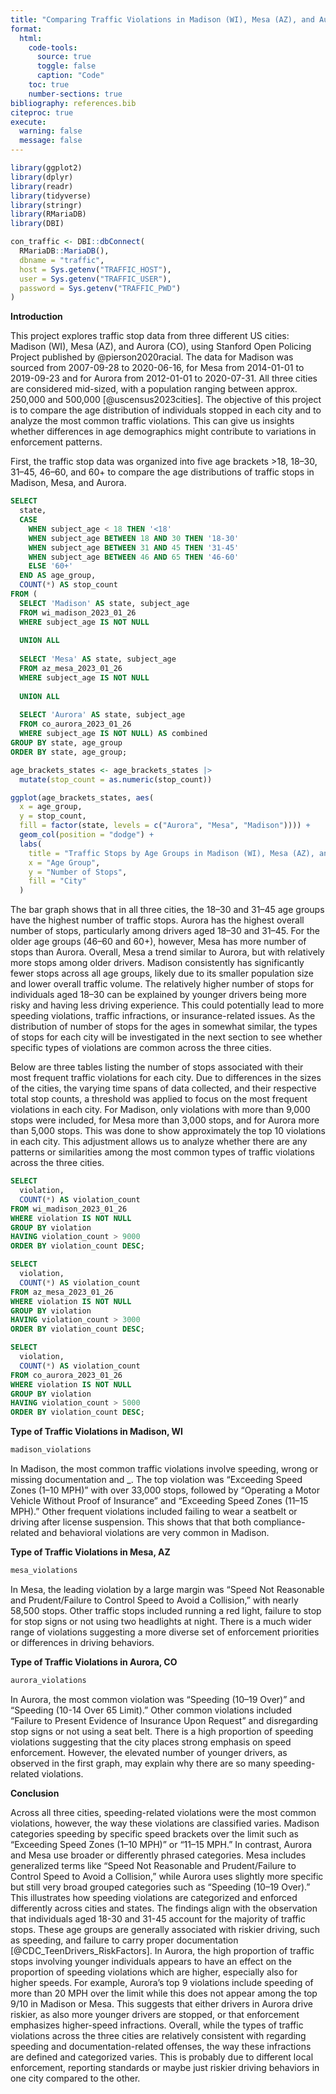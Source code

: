 ```yaml
---
title: "Comparing Traffic Violations in Madison (WI), Mesa (AZ), and Aurora (CO)"
format:
  html:
    code-tools:
      source: true
      toggle: false
      caption: "Code"
    toc: true
    number-sections: true
bibliography: references.bib
citeproc: true
execute:
  warning: false
  message: false
---
```


```r
library(ggplot2)
library(dplyr)
library(readr)
library(tidyverse)
library(stringr)
library(RMariaDB)
library(DBI)
```

```r
con_traffic <- DBI::dbConnect(
  RMariaDB::MariaDB(),
  dbname = "traffic",
  host = Sys.getenv("TRAFFIC_HOST"),
  user = Sys.getenv("TRAFFIC_USER"),
  password = Sys.getenv("TRAFFIC_PWD")
)
```

**Introduction**

This project explores traffic stop data from three different US cities: Madison (WI), Mesa (AZ), and Aurora (CO), using Stanford Open Policing Project published by @pierson2020racial. The data for Madison was sourced from 2007-09-28 to 2020-06-16, for Mesa from 2014-01-01 to 2019-09-23 and for Aurora from 2012-01-01 to 2020-07-31. All three cities are considered mid-sized, with a population ranging between approx. 250,000 and 500,000 [@uscensus2023cities]. The objective of this project is to compare the age distribution of individuals stopped in each city and to analyze the most common traffic violations. This can give us insights whether differences in age demographics might contribute to variations in enforcement patterns.

First, the traffic stop data was organized into five age brackets >18, 18–30, 31–45, 46–60, and 60+ to compare the age distributions of traffic stops in Madison, Mesa, and Aurora. 
```sql
SELECT 
  state,
  CASE 
    WHEN subject_age < 18 THEN '<18'
    WHEN subject_age BETWEEN 18 AND 30 THEN '18-30'
    WHEN subject_age BETWEEN 31 AND 45 THEN '31-45'
    WHEN subject_age BETWEEN 46 AND 65 THEN '46-60'
    ELSE '60+'
  END AS age_group,
  COUNT(*) AS stop_count
FROM (
  SELECT 'Madison' AS state, subject_age
  FROM wi_madison_2023_01_26
  WHERE subject_age IS NOT NULL
  
  UNION ALL
  
  SELECT 'Mesa' AS state, subject_age
  FROM az_mesa_2023_01_26
  WHERE subject_age IS NOT NULL
  
  UNION ALL
  
  SELECT 'Aurora' AS state, subject_age
  FROM co_aurora_2023_01_26
  WHERE subject_age IS NOT NULL) AS combined
GROUP BY state, age_group
ORDER BY state, age_group;
```

```r
age_brackets_states <- age_brackets_states |>
  mutate(stop_count = as.numeric(stop_count))

ggplot(age_brackets_states, aes(
  x = age_group, 
  y = stop_count, 
  fill = factor(state, levels = c("Aurora", "Mesa", "Madison")))) +
  geom_col(position = "dodge") +
  labs(
    title = "Traffic Stops by Age Groups in Madison (WI), Mesa (AZ), and Aurora (CO)",
    x = "Age Group",
    y = "Number of Stops",
    fill = "City"
  )
```
The bar graph shows that in all three cities, the 18–30 and 31–45 age groups have the highest number of traffic stops. Aurora has the highest overall number of stops, particularly among drivers aged 18–30 and 31–45. For the older age groups (46–60 and 60+), however, Mesa has more number of stops than Aurora. Overall, Mesa a trend similar to Aurora, but with relatively more stops among older drivers. Madison consistently has significantly fewer stops across all age groups, likely due to its smaller population size and lower overall traffic volume.
The relatively higher number of stops for individuals aged 18–30 can be explained by younger drivers being more risky and having less driving experience. This could potentially lead to more speeding violations, traffic infractions, or insurance-related issues. As the distribution of number of stops for the ages in somewhat similar, the types of stops for each city will be investigated in the next section to see whether specific types of violations are common across the three cities.

Below are three tables listing the number of stops associated with their most frequent traffic violations for each city. Due to differences in the sizes of the cities, the varying time spans of data collected, and their respective total stop counts, a threshold was applied to focus on the most frequent violations in each city. For Madison, only violations with more than 9,000 stops were included, for Mesa more than 3,000 stops, and for Aurora more than 5,000 stops. This was done to show approximately the top 10 violations in each city. This adjustment allows us to analyze whether there are any patterns or similarities among the most common types of traffic violations across the three cities.

```sql
SELECT 
  violation,
  COUNT(*) AS violation_count
FROM wi_madison_2023_01_26
WHERE violation IS NOT NULL
GROUP BY violation
HAVING violation_count > 9000
ORDER BY violation_count DESC;
```

```sql
SELECT 
  violation,
  COUNT(*) AS violation_count
FROM az_mesa_2023_01_26
WHERE violation IS NOT NULL
GROUP BY violation
HAVING violation_count > 3000
ORDER BY violation_count DESC;
```

```sql
SELECT 
  violation,
  COUNT(*) AS violation_count
FROM co_aurora_2023_01_26
WHERE violation IS NOT NULL
GROUP BY violation
HAVING violation_count > 5000
ORDER BY violation_count DESC;
```

**Type of Traffic Violations in Madison, WI**
```r
madison_violations
```
In Madison, the most common traffic violations involve speeding, wrong or missing documentation and _. The top violation was "Exceeding Speed Zones (1–10 MPH)" with over 33,000 stops, followed by "Operating a Motor Vehicle Without Proof of Insurance" and "Exceeding Speed Zones (11–15 MPH)." Other frequent violations included failing to wear a seatbelt or driving after license suspension. This shows that that both compliance-related and behavioral violations are very common in Madison.

**Type of Traffic Violations in Mesa, AZ**
```r
mesa_violations
```
In Mesa, the leading violation by a large margin was "Speed Not Reasonable and Prudent/Failure to Control Speed to Avoid a Collision," with nearly 58,500 stops. Other traffic stops included running a red light, failure to stop for stop signs or not using two headlights at night. There is a much wider range of violations suggesting a more diverse set of enforcement priorities or differences in driving behaviors.

**Type of Traffic Violations in Aurora, CO**
```r
aurora_violations
```
In Aurora, the most common violation was "Speeding (10–19 Over)" and "Speeding (10-14 Over 65 Limit)." Other common violations included "Failure to Present Evidence of Insurance Upon Request" and disregarding stop signs or not using a seat belt. There is a high proportion of speeding violations suggesting that the city places strong emphasis on speed enforcement. However, the elevated number of younger drivers, as observed in the first graph, may explain why there are so many speeding-related violations.

**Conclusion**

Across all three cities, speeding-related violations were the most common violations, however, the way these violations are classified varies. Madison categories speeding by specific speed brackets over the limit such as "Exceeding Speed Zones (1–10 MPH)" or "11–15 MPH." In contrast, Aurora and Mesa use broader or differently phrased categories. Mesa includes generalized terms like “Speed Not Reasonable and Prudent/Failure to Control Speed to Avoid a Collision,” while Aurora uses slightly more specific but still very broad grouped categories such as “Speeding (10–19 Over).” This illustrates how speeding violations are categorized and enforced differently across cities and states.
The findings align with the observation that individuals aged 18-30 and 31-45 account for the majority of traffic stops. These age groups are generally associated with riskier driving, such as speeding, and failure to carry proper documentation [@CDC_TeenDrivers_RiskFactors]. In Aurora, the high proportion of traffic stops involving younger individuals appears to have an effect on the proportion of speeding violations which are higher, especially also for higher speeds. For example, Aurora's top 9 violations include speeding of more than 20 MPH over the limit while this does not appear among the top 9/10 in Madison or Mesa. This suggests that either drivers in Aurora drive riskier, as also more younger drivers are stopped, or that enforcement emphasizes higher-speed infractions.
Overall, while the types of traffic violations across the three cities are relatively consistent with regarding speeding and documentation-related offenses, the way these infractions are defined and categorized varies. This is probably due to different local enforcement, reporting standards or maybe just riskier driving behaviors in one city compared to the other. 

